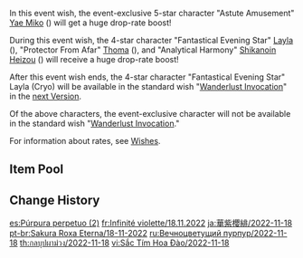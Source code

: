 {{Wish
|name              = Everbloom Violet 2022-11-18
|image             = Everbloom Violet 2022-11-18.png
|type              = Character Event
|duration          = event
|time_start        = 2022-11-18 18:00:00
|time_end          = 2022-12-06 14:59:59
|link              = https://genshin.hoyoverse.com/en/news/detail/25637
|preceding         = The Moongrass' Enlightenment/2022-11-02
|preceding2        = Tapestry of Golden Flames/2022-11-02
|succeeding        = From Ashes Reborn/2022-12-07
|succeeding2       = Oni's Royale/2022-12-07
|alongside         = Farewell of Snezhnaya/2022-11-18
|alongside2        = Epitome Invocation/2022-11-18
|previous          = Everbloom Violet/2022-02-16
}}
In this event wish, the event-exclusive 5-star character "Astute Amusement" [[Yae Miko]] ({{Electro}}) will get a huge drop-rate boost!

During this event wish, the 4-star character "Fantastical Evening Star" [[Layla]] ({{Cryo}}), "Protector From Afar" [[Thoma]] ({{Pyro}}), and "Analytical Harmony" [[Shikanoin Heizou]] ({{Anemo}}) will receive a huge drop-rate boost!

After this event wish ends, the 4-star character "Fantastical Evening Star" Layla (Cryo) will be available in the standard wish "[[Wanderlust Invocation]]" in the [[Version/3.3|next Version]].

Of the above characters, the event-exclusive character will not be available in the standard wish "[[Wanderlust Invocation]]."

For information about rates, see [[Wishes]].

==Item Pool==
{{Wish Pool
|^Yae Miko
|^Layla
|^Thoma
|^Shikanoin Heizou
|Diluc
|Jean
|Keqing
|Mona
|Qiqi
|Tighnari
|Barbara
|Beidou
|Bennett
|Candace
|Chongyun
|Collei
|Diona
|Dori
|Fischl
|Gorou
|Kujou Sara
|Kuki Shinobu
|Ningguang
|Noelle
|Razor
|Rosaria
|Sayu
|Sucrose
|Xiangling
|Xingqiu
|Xinyan
|Yanfei
|Yun Jin
|Dragon's Bane
|Eye of Perception
|Favonius Codex
|Favonius Greatsword
|Favonius Lance
|Favonius Sword
|Favonius Warbow
|Lion's Roar
|Rainslasher
|Rust
|Sacrificial Bow
|Sacrificial Fragments
|Sacrificial Greatsword
|Sacrificial Sword
|The Bell
|The Flute
|The Stringless
|The Widsith
|Black Tassel
|Bloodtainted Greatsword
|Cool Steel
|Debate Club
|Emerald Orb
|Ferrous Shadow
|Harbinger of Dawn
|Magic Guide
|Raven Bow
|Sharpshooter's Oath
|Skyrider Sword
|Slingshot
|Thrilling Tales of Dragon Slayers
}}

==Change History==
{{Change History|3.2}}

[[es:Púrpura perpetuo (2)]]
[[fr:Infinité violette/18.11.2022]]
[[ja:華紫櫻緋/2022-11-18]]
[[pt-br:Sakura Roxa Eterna/18-11-2022]]
[[ru:Вечноцветущий пурпур/2022-11-18]]
[[th:กลบุปผาม่วง/2022-11-18]]
[[vi:Sắc Tím Hoa Đào/2022-11-18]]